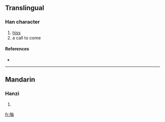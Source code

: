 {{see|咝}}
==Translingual==

===Han character===
{{Han char|rn=30|rad=口|as=12|sn=15|four=|canj=口女火火 (RVFF)}}

# [[hiss]]
# a call to come

====References====
* {{Han ref|kx=0209.151|hdz=10687.180|uh=565D|ud=22109}}

----

==Mandarin==

===Hanzi===
{{cmn-hanzi|sim=咝|pin=[[sī]] ([[si1]])|wg=ssu<sup>1</sup>}}

# {{defn|Mandarin}}

[[fr:噝]]